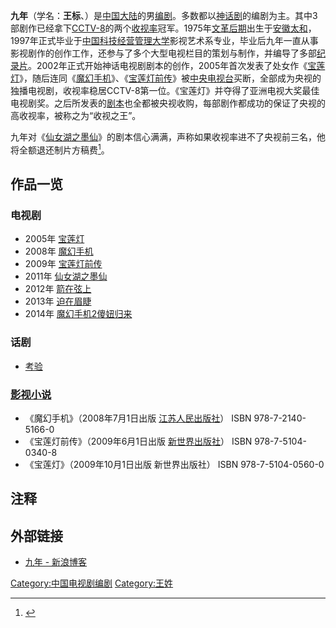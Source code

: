 {{distinguish|九年 (小说)}}
'''九年'''（学名：'''王标'''、{{bd|1975年|||}}）是[[中国大陆|中国大陆]]的男[[编剧|编剧]]。多数都以[[神话剧|神话剧]]的编剧为主。其中3部剧作已经拿下[[CCTV-8|CCTV-8]]的两个[[收视率|收视率]]冠军。1975年[[文化大革命|文革后期]]出生于[[安徽|安徽]][[太和县|太和]]，1997年正式毕业于[[中国科技经营管理大学|中国科技经营管理大学]]影视艺术系专业，毕业后九年一直从事影视剧作的创作工作，还参与了多个大型电视栏目的策划与制作，并编导了多部[[纪录片|纪录片]]。2002年正式开始神话电视剧剧本的创作，2005年首次发表了处女作《[[宝莲灯_(2005年电视剧)|宝莲灯]]》，随后连同《[[魔幻手机|魔幻手机]]》、《[[宝莲灯前传_(2009年电视剧)|宝莲灯前传]]》被[[中国中央电视台|中央电视台]]买断，全部成为央视的独播电视剧，收视率稳居CCTV-8第一位。《宝莲灯》并夺得了亚洲电视大奖最佳电视剧奖。之后所发表的[[剧本|剧本]]也全都被央视收购，每部剧作都成功的保证了央视的高收视率，被称之为“收视之王”。

九年对《[[仙女湖之墨仙|仙女湖之墨仙]]》的剧本信心满满，声称如果收视率进不了央视前三名，他将全额退还制片方稿费<ref name="solmare">{{Cite web|date=2010-12-05|url=http://ent.sina.com.cn/v/m/2010-12-05/18593167818.shtml|title=《墨仙》重塑七仙女 编剧“赌”稿酬|accessdate=2010-12-07|archive-date=2016-03-04|archive-url=https://web.archive.org/web/20160304221050/http://ent.sina.com.cn/v/m/2010-12-05/18593167818.shtml|dead-url=no}}</ref>。

== 作品一览 ==
=== 电视剧 ===
*2005年 [[宝莲灯_(2005年电视剧)|宝莲灯]]
*2008年 [[魔幻手机|魔幻手机]]
*2009年 [[宝莲灯前传_(2009年电视剧)|宝莲灯前传]]
*2011年 [[仙女湖之墨仙|仙女湖之墨仙]]
*2012年 [[箭在弦上|箭在弦上]]
*2013年 [[迫在眉睫|迫在眉睫]]
*2014年 [[魔幻手机2傻妞归来|魔幻手机2傻妞归来]]

=== 话剧 ===
*[[考验|考验]]

=== [[影视小说|影视小说]] ===
*《魔幻手机》（2008年7月1日出版 [[江苏人民出版社|江苏人民出版社]]） ISBN 978-7-2140-5166-0
*《宝莲灯前传》（2009年6月1日出版 [[新世界出版社|新世界出版社]]） ISBN 978-7-5104-0340-8  
*《宝莲灯》（2009年10月1日出版 新世界出版社） ISBN 978-7-5104-0560-0 

== 注释 ==
<div class="references-small">
<references />
</div> 

== 外部链接 ==
*[http://blog.sina.com.cn/jiunian 九年 - 新浪博客]{{Wayback|url=http://blog.sina.com.cn/jiunian |date=20120416161435 }}

{{中国艺术家小作品}}
[[Category:中国电视剧编剧|Category:中国电视剧编剧]]
[[Category:王姓|Category:王姓]]